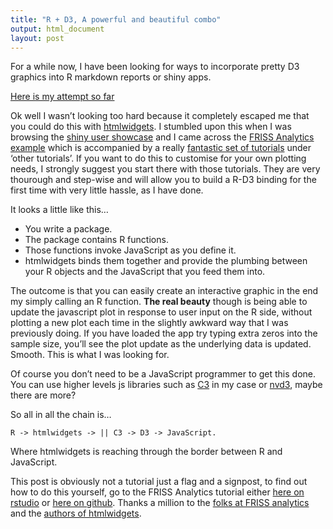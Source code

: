```yaml
---
title: "R + D3, A powerful and beautiful combo"
output: html_document
layout: post
---
```


For a while now, I have been looking for ways to incorporate pretty D3 graphics into R markdown reports or shiny apps. 

[Here is my attempt so far](https://thedatalab.shinyapps.io/rc3_shiny_test/)

Ok well I wasn't looking too hard because it completely escaped me that you could do this with [htmlwidgets](http://www.htmlwidgets.org/). I stumbled upon this when I was browsing the [shiny user showcase](https://www.rstudio.com/products/shiny/shiny-user-showcase/) and I came across the [FRISS Analytics example](https://frissdemo.shinyapps.io/FrissDashboard/) which is accompanied by a really [fantastic set of tutorials](http://shiny.rstudio.com/tutorial/) under 'other tutorials'. If you want to do this to customise for your own plotting needs, I strongly suggest you start there with those tutorials. They are very thourough and step-wise and will allow you to build a R-D3 binding for the first time with very little hassle, as I have done.

It looks a little like this...

- You write a package.
- The package contains R functions.
- Those functions invoke JavaScript as you define it.
- htmlwidgets binds them together and provide the plumbing between your R objects and the JavaScript that you feed them into.

The outcome is that you can easily create an interactive graphic in the end my simply calling an R function. **The real beauty** though is being able to update the javascript plot in response to user input on the R side, without plotting a new plot each time in the slightly awkward way that I was previously doing. If you have loaded the app try typing extra zeros into the sample size, you'll see the plot update as the underlying data is updated. Smooth. This is what I was looking for.

Of course you don't need to be a JavaScript programmer to get this done. You can use higher levels js libraries such as [C3](c3js.org) in my case or [nvd3](nvd3.org), maybe there are more?

So all in all the chain is...

`R -> htmlwidgets -> || C3 -> D3 -> JavaScript.`

Where htmlwidgets is reaching through the border between R and JavaScript.

This post is obviously not a tutorial just a flag and a signpost, to find out how to do this yourself, go to the FRISS Analytics tutorial either [here on rstudio](http://shiny.rstudio.com/tutorial/) or [here on github](https://github.com/FrissAnalytics/shinyJsTutorials). Thanks a million to the [folks at FRISS analytics](https://github.com/FrissAnalytics/shinyJsTutorials/graphs/contributors) and the [authors of htmlwidgets](https://github.com/ramnathv/htmlwidgets/graphs/contributors).



